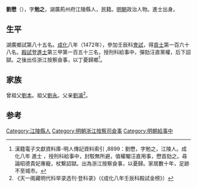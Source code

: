 {{Otheruses|other=名为劉懋的其他人物|劉懋}}
{{Otheruses|other=名为刘勉之的其他人物|刘勉之}}

'''劉懋'''（{{bd|1442年||？}}），字'''勉之'''，湖廣荊州府江陵縣人，民籍。[[明朝|明朝]]政治人物。進士出身。

== 生平 ==
湖廣鄉試第八十五名。[[成化|成化]]八年（1472年），參加壬辰科[[會試|會試]]，得[[貢士|貢士]]第一百六十八名。[[殿試|殿試]]登[[進士|進士]]第三甲第一百五十三名，授刑科給事中，彈劾汪直黨權，后下詔獄。之後出任浙江按察僉事，以丁憂歸鄉<ref>漢籍電子文獻資料庫-明人傳記資料索引 ,8899：劉懋，字勉之，江陵人。成化八年 進士 ，授刑科給事中，封駁無所避，值權閹汪直用事，懋首劾之。尋論昭德貴妃專寵，杖繫詔獄。出為浙江按察僉事，以憂歸。家居數十年，足跡不至城市。</ref>。

== 家族 ==
曾祖父[[劉本|劉本]]。祖父[[劉永|劉永]]。父亲[[劉濬|劉濬]]<ref>《天一阁藏明代科举录选刊·登科录》（《成化八年壬辰科殿試金榜》）</ref>。

==参考==
{{reflist}}

{{成化八年壬辰科殿試金榜}}

{{Authority control}}

{{DEFAULTSORT:}}
[[Category:江陵縣人|Category:江陵縣人]]
[[Category:明朝浙江按察司僉事|Category:明朝浙江按察司僉事]]
[[Category:明朝給事中|Category:明朝給事中]]


{{明朝人物小作品}}